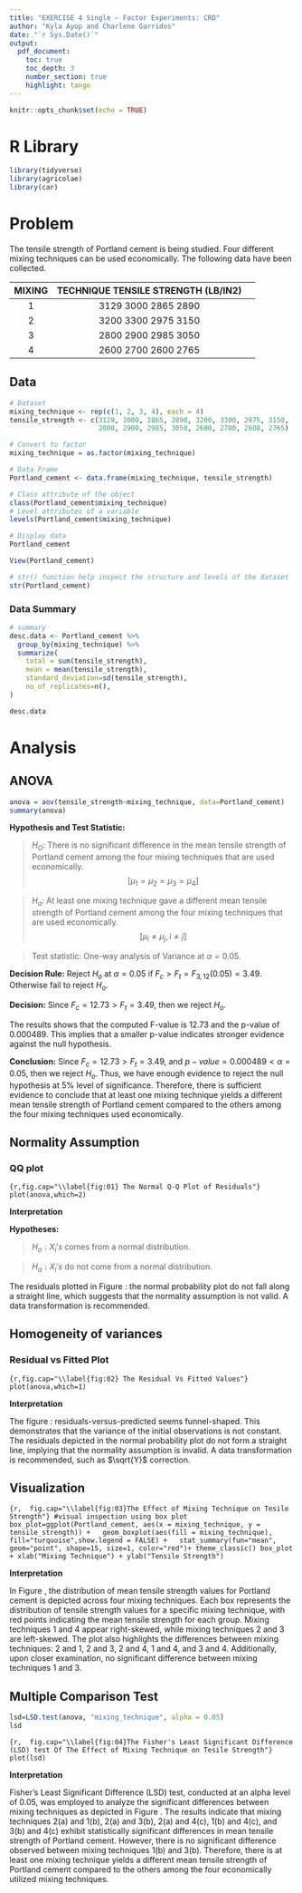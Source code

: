 ---
title: "EXERCISE 4 Single – Factor Experiments: CRD"
author: "Kyla Ayop and Charlene Garridos"
date: "`r Sys.Date()`"
output: 
  pdf_document:
    toc: true
    toc_depth: 3
    number_section: true
    highlight: tango
---

```{r setup, include=FALSE}
knitr::opts_chunk$set(echo = TRUE)
```

\newpage

# R Library
```{r}
library(tidyverse)
library(agricolae)
library(car)
```

# Problem 

The tensile strength of Portland cement is being studied. Four different mixing techniques can be used economically. The following data have been collected.

|MIXING |TECHNIQUE TENSILE STRENGTH (LB/IN2)|
|:-----:|:---------------:|:---------------:|
|1    	| 3129     3000      2865	    2890  |
|2    	| 3200	   3300      2975	    3150  |
|3    	| 2800	   2900      2985	    3050  |
|4    	| 2600	   2700      2600	    2765  |

## Data
```{r}
# Dataset
mixing_technique <- rep(c(1, 2, 3, 4), each = 4)
tensile_strength <- c(3129, 3000, 2865, 2890, 3200, 3300, 2975, 3150, 
                      2800, 2900, 2985, 3050, 2600, 2700, 2600, 2765)

# Convert to factor
mixing_technique = as.factor(mixing_technique)

# Data Frame
Portland_cement <- data.frame(mixing_technique, tensile_strength)

# Class attribute of the object 
class(Portland_cement$mixing_technique)
# Level attributes of a variable
levels(Portland_cement$mixing_technique)

# Display data
Portland_cement
```
```{r}
View(Portland_cement)
```

```{r}
# str() function help inspect the structure and levels of the dataset
str(Portland_cement)
```
### Data Summary
```{r}
# summary
desc.data <- Portland_cement %>%
  group_by(mixing_technique) %>%
  summarize(
    total = sum(tensile_strength),
    mean = mean(tensile_strength),
    standard_deviation=sd(tensile_strength),
    no_of_replicates=n(),
)

desc.data
```

# Analysis
## ANOVA
```{r}
anova = aov(tensile_strength~mixing_technique, data=Portland_cement)
summary(anova)
```
**Hypothesis and Test Statistic:**

> $H_O$: There is no significant difference in the mean tensile strength of Portland cement among the four mixing techniques that are used economically.
$$[ \mu_1 = \mu_2 = \mu_3 = \mu_4]$$

> $H_a$: At least one mixing technique gave a different mean tensile strength of Portland cement among the four mixing techniques that are used economically.
$$[ \mu_i \neq \mu_j , i \neq j ]$$

> Test statistic: One-way analysis of Variance at $\alpha = 0.05$.

**Decision Rule:** Reject $H_o$ at $\alpha = 0.05$ if $F_c > F_t = F_{3,12} (0.05) = 3.49$. Otherwise fail to reject $H_o$.

**Decision:** Since $F_c = 12.73 > F_t = 3.49$, then we reject $H_o$.

The results shows that the computed F-value is 12.73 and the p-value of 0.000489. This implies that a smaller p-value indicates stronger evidence against the null hypothesis.

**Conclusion:** Since $F_c = 12.73 > F_t =3.49$, and $p-value = 0.000489 < \alpha = 0.05$, then we reject $H_o$. Thus, we have enough evidence to reject the null hypothesis at 5% level of significance.  Therefore, there is sufficient evidence to conclude that at least one mixing technique yields a different mean tensile strength of Portland cement compared to the others among the four mixing techniques used economically.

## Normality Assumption
### QQ plot
```{r,fig.cap="\\label{fig:01} The Normal Q-Q Plot of Residuals"}
plot(anova,which=2) 
```

**Interpretation**

**Hypotheses:**

> $H_o: X_i's$ comes from a normal distribution.

> $H_a: X_i's$ do not come from a normal distribution.

The residuals plotted in Figure \ref{fig:01}: the normal probability plot do not fall along a straight line, which suggests that the normality assumption is not valid. A data transformation is recommended.

## Homogeneity of variances
### Residual vs Fitted Plot
```{r,fig.cap="\\label{fig:02} The Residual Vs Fitted Values"}
plot(anova,which=1)
```

**Interpretation**

The figure \ref{fig:02}: residuals-versus-predicted seems funnel-shaped. This demonstrates that the variance of the initial observations is not constant. The residuals depicted in the normal probability plot do not form a straight line, implying that the normality assumption is invalid. A data transformation is recommended, such as $\sqrt{Y}$ correction.

## Visualization
```{r,  fig.cap="\\label{fig:03}The Effect of Mixing Technique on Tesile Strength"}
#visual inspection using box plot
box_plot=ggplot(Portland_cement, aes(x = mixing_technique, y = tensile_strength)) +
  geom_boxplot(aes(fill = mixing_technique), fill="turquoise",show.legend = FALSE) +
  stat_summary(fun="mean", geom="point", shape=15, size=1, color="red")+ theme_classic()
box_plot + xlab("Mixing Technique") + ylab("Tensile Strength")
```

**Interpretation**

In Figure \ref{fig:03}, the distribution of mean tensile strength values for Portland cement is depicted across four mixing techniques. Each box represents the distribution of tensile strength values for a specific mixing technique, with red points indicating the mean tensile strength for each group. Mixing techniques 1 and 4 appear right-skewed, while mixing techniques 2 and 3 are left-skewed. The plot also highlights the differences between mixing techniques: 2 and 1, 2 and 3, 2 and 4, 1 and 4, and 3 and 4. Additionally, upon closer examination, no significant difference between mixing techniques 1 and 3.

## Multiple Comparison Test
```{r}
lsd=LSD.test(anova, "mixing_technique", alpha = 0.05)
lsd
```

```{r,  fig.cap="\\label{fig:04}The Fisher's Least Significant Difference (LSD) test Of The Effect of Mixing Technique on Tesile Strength"}
plot(lsd)
```

**Interpretation**

Fisher's Least Significant Difference (LSD) test, conducted at an alpha level of 0.05, was employed to analyze the significant differences between mixing techniques as depicted in Figure \ref{fig:04}. The results indicate that mixing techniques 2(a) and 1(b), 2(a) and 3(b), 2(a) and 4(c), 1(b) and 4(c), and 3(b) and 4(c) exhibit statistically significant differences in mean tensile strength of Portland cement. However, there is no significant difference observed between mixing techniques 1(b) and 3(b).  Therefore, there is at least one mixing technique yields a different mean tensile strength of Portland cement compared to the others  among the four economically utilized mixing techniques.

